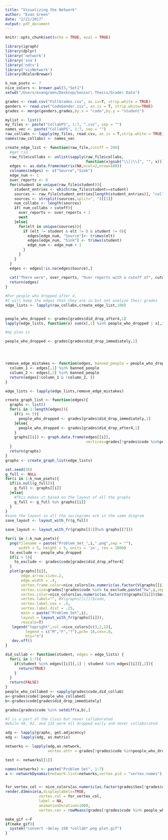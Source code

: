 ```yaml
---
title: "Visualizing the Network"
author: "Evan Green"
date: "2/21/2017"
output: pdf_document
---
```


```r
knitr::opts_chunk$set(echo = TRUE, eval = TRUE)
```

```r
library(igraph)
library(dplyr)
library('network') 
library('sna')
library('ndtv')
library('visNetwork')
library(RColorBrewer)

k_num_psets <- 7
nice_colors <- brewer.pal(5,"Set1")
setwd("/Users/evangreen/Desktop/Senior\ Thesis/Grade\ Data")

grades <- read.csv("FullGrades.csv", as.is=T, strip.white = TRUE)
genders <- read.csv("CodeGender.csv", as.is = T, strip.white=TRUE)
grades <- merge(genders,grades,by.x = "code",by.y = "student")

mylist <- list()
my_files <- paste("CollabPS", 1:7, ".csv", sep = "")
names_vec <- paste("CollabPS", 1:7, sep = "")
raw_collabs <- lapply(my_files, read.csv, as.is = T,strip.white = TRUE)
names(raw_collabs) <- names_vec
```


```r
create_edge_list <- function(raw_file,cutoff = 20){
  #get rid
  raw_file$collabs <- unlist(sapply(raw_file$collabs,
                                    function(x)gsub("\\[|\\]", "", x)))
  edges <- as.data.frame(matrix(NA,ncol=2,nrow=100))
  colnames(edges) <- c("Source","Sink")
  edge_num <- 1
  over_reports <- 0 
  for(student in unique(raw_file$student)){
    student_entries <- which(raw_file$student==student)
    sources <- raw_file[student_entries[length(student_entries)], "collabs"]
    sources <- strsplit(sources,split=", ")[[1]]
    num_collabs <- length(sources)
    if( num_collabs > cutoff){
      over_reports <- over_reports + 1
      next
    }else{
      for(elt in unique(sources)){
        if (elt != student & elt != 0 & student != 0){
          edges[edge_num, "Source"]<- trimws(elt)
          edges[edge_num, "Sink"] <- trimws(student)
          edge_num <- edge_num + 1 
        }
      }
    }
  }
  edges <- edges[!is.na(edges$Source),]
  
  cat("There were", over_reports, "Over reports with a cutoff of", cutoff,"\n")
  return(edges)
}
```


```r
#For people who dropped after 4,
#I will keep the edges that they are in but not analyze their grades
edge_lists <- lapply(raw_collabs,create_edge_list,100)


people_who_dropped <- grades[grades$did_drop_after4,1]
lapply(edge_lists, function(x) sum(x[,1] %in% people_who_dropped | x[,2] %in% people_who_dropped))

#my plan is 

people_who_dropped <- grades[grades$did_drop_immediately,1]




remove_edge_mistakes <- function(edges, banned_people = people_who_dropped){
  column_1 <- edges[,1] %in% banned_people
  column_2 <- edges[,2] %in% banned_people
  return(edges[!column_1 & !column_2, ])
}

edge_lists <- lapply(edge_lists,remove_edge_mistakes)

create_graph_list <- function(edges){
  graphs <- list()
  for(i in 1:length(edges)){
    if(i <= 5){
      people_who_dropped <- grades[grades$did_drop_immediately,1]
    }else{
      people_who_dropped <- grades[grades$did_drop_after4,1]
    }
    graphs[[i]] <- graph.data.frame(edges[[i]],
                                    vertices=grades[!grades$code %in%people_who_dropped,])
  }
  return(graphs)
}
graphs <- create_graph_list(edge_lists)
```

```r
set.seed(36)
g_full <- NULL
for(i in 1:k_num_psets){
  if(is.null(g_full)){
    g_full <- graphs[[i]]
  }else{
    #This makes it based on the layout of all the graphs 
    g_full <- g_full %u% graphs[[i]]
  }
}
#save the layout so all the sociograms are in the same diagram
save_layout <- layout_with_fr(g_full) 


```


```r
save_layout <- layout_with_fr(graphs[[1]]%u% graphs[[7]])

for(i in 1:k_num_psets){
  png(filename = paste("Problem_Set_",i,".png",sep = ""), 
      width = 5, height = 5, units = 'in', res = 1000)
  to_exclude <- people_who_dropped
  if(i > 5){
    to_exclude <- grades$code[grades$did_drop_after4]
  }
  plot(graphs[[i]],
       edge.arrow.size=.2,
       edge.width = .4,
       vertex.frame.color=nice_colors[as.numeric(as.factor(V(graphs[[i]])$Sex))],
       vertex.size=grades[!grades$code %in% to_exclude,paste("hw",i,sep="")]/ 9,
       vertex.color=nice_colors[as.numeric(as.factor(V(graphs[[i]])$Sex))],
       vertex.label="", #V(graphs[[i]])$code,
       vertex.label.cex = .4,
       vertex.label.dist = .25,
       main = paste("Problem Set",i),
       layout = layout_with_fr(graphs[[i]]),
       rescale=T)
   legend("topright",col =nice_colors[c(3,2,1)],
         legend = c("M","F","?"),pch= 16,cex=.8,
         bty="n")
   dev.off()
}

```

```r
did_collab <- function(student, edges = edge_lists) {
  for(i in 1:7){
    if(student %in% edges[[i]][,1] | student %in% edges[[i]][,2]){
      return(TRUE)
    }
  }
  return(FALSE)
}
people_who_collabed <- sapply(grades$code,did_collab)
a<-grades$code[!people_who_collabed]
b<-grades$code[grades$did_drop_immediately]

grades[grades$code %in% setdiff(a,b),]

#7 is a part of the class but never collaborated
#while 40, 92, and 132 were all dropped early and never collaborated 

```



```r
adg <- lapply(graphs, get.adjacency)
adg <- lapply(adg, as.matrix)

networks <- lapply(adg,as.network, 
                   vertex.attr = grades[!grades$code %in%people_who_dropped])

test <- networks[[1]]

names(networks) <- paste("Problem Set", 1:7)
a <- networkDynamic(network.list=networks,vertex.pid = "vertex.names")


for_vertex_col <- nice_colors[as.numeric(as.factor(grades$Sex[!grades$code %in% people_who_dropped]))]
render.d3movie(a,displaylabels=TRUE,
               vertex.col = for_vertex_col,
               label = NA,
               animationDuration=1000,
               vertex.cex = rowMeans(grades[!grades$code %in% people_who_dropped,3:9])/30)

```



```r
make_gif <-F
if(make_gif){
  system("convert -delay 150 *collab*.png plot.gif")
}
```

